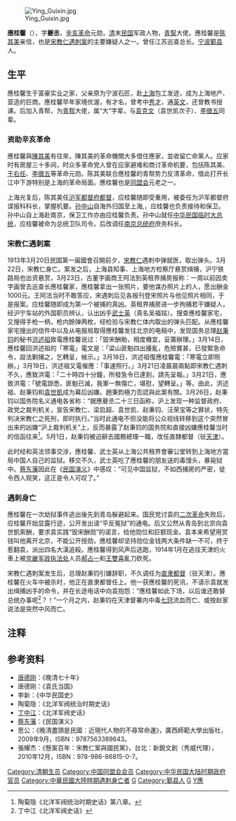 {{Primarysources|time=2015-12-14T03:05:07+00:00}}[[File:Ying_Guixin.jpg|thumb]]

'''應桂馨'''（{{Bd|1864年||1914年|1月}}），字'''夔丞'''，[[辛亥革命|辛亥革命]]元勋，[[清朝|清]]末[[中華民國|民国]]军政人物，[[青幫|青幫]]大佬。應桂馨是[[陈其美|陈其美]]亲信，也是[[宋教仁遇刺案|宋教仁遇刺案]]的主要嫌疑人之一。曾任江苏巡查总长。[[宁波|宁波]][[鄞县|鄞县]]人。

==生平==
應桂馨生于富豪实业之家，父亲原为宁波石匠，赴[[上海|上海]]包工发迹，成为上海地产、营造的巨商。應桂馨早年家境优渥，有才名，曾考中[[秀才|秀才]]，通[[英文|英文]]，还曾教书授课。后加入青帮，为[[青帮|青帮]]大佬，属“大”字辈，与[[袁克文|袁克文]]（袁世凯次子）、[[李徵五|李徵五]]同辈。

===资助辛亥革命===
應桂馨與[[陳其美|陳其美]]有往來，陳其美的革命機關大多借住應家，並收留亡命黨人。应家时有房屋三十多间，时众多革命党人曾在应家避难和商讨革命机要，包括陈其美、[[于右任|于右任]]、[[李徵五|李徵五]]等革命元勋。陈其美联合應桂馨的青帮势力反清革命，借此打开长江中下游特别是上海的革命局面。應桂馨也是[[同盟会|同盟会]]元老之一。

上海光复后，陈其美任[[沪军都督府|沪军都督府]][[都督|都督]]，应桂馨随即受重用，被委任为沪军都督府谍报科科长，掌握机要。[[孙中山|孙中山]]自海外归国至上海,，应桂馨也负责接待和保卫。孙中山自上海赴南京，保卫工作亦由应桂馨负责。孙中山就任[[中华民国临时大总统|中华民国临时大总统]]，应桂馨被命为总统卫队司令，后改调任[[南京总统府|南京总统府]]庶务科长。

===宋教仁遇刺案===
{{main|宋教仁}}
1913年3月20日民国第一届國會召開前夕，[[宋教仁|宋教仁]]遇刺中弹就医，取出弹头。3月22日，宋教仁身亡。案发之后，上海县知事、上海地方检察厅悬赏缉捕，沪宁铁路局也出资悬赏，3月23日，古董字画商王阿法到英租界捕房报称：一周以前因卖字画曾去巡查长應桂馨家，應桂馨拿出一张照片，要他谋办照片上的人，愿出酬金1000元。王阿法当时不敢答应，宋遇刺后见各报刊登宋照片与他见照片相同，于是报案。应桂馨随即成为第一个被捕的真凶。英租界捕房进一步拘捕若干嫌疑人，经沪宁车站的外国职员辨认，认出凶手[[武士英|武士英]]（真名吴福铭）。搜查應桂馨家宅，又搜得手枪一柄，枪内餘弹两枚，经检验与宋教仁体内取出的弹头匹配。从應桂馨家宅搜出的信件中以及从电报局取得應桂馨发往北京的电稿中，发现国务总理[[赵秉钧|赵秉钧]]的秘书[[洪述祖|洪述祖]]致電應桂馨说过：「毀宋酬勛，相度機宜，妥籌辦理。」3月14日，應桂馨回洪述祖的「寒電」電文是：「梁山匪魁四出擾亂，危險實甚，已發緊急命令，設法剿捕之，乞轉呈，候示。」3月18日，洪述祖復應桂馨電：「寒電立即照辦。」3月19日，洪述祖又電催應：「事速照行。」3月21日凌晨晨兩點即宋教仁遇刺不久，應致洪電：「二十時四十分鐘，所發急令已達到，請先呈報。」3月21日，應致洪電：「號電諒悉，匪魁已滅，我軍一無傷亡，堪慰，望轉呈。」等。由此，洪述祖、赵秉钧和[[袁世凱|袁世凱]]成为幕后凶嫌。趙秉鈞極力否認與此案有關。3月26日，赵秉钧以国务院名义通电各省称：“据應夔丞二十三日函称，沪上发现一种监督政府、政党之裁判机关，宣告宋教仁、梁启超、袁世凯、赵秉钧、汪荣宝等之罪状，特先判决宋教仁之死刑，即时执行。”当时此通电不但没能将公众视线转移到这个突然冒出来的凶嫌“沪上裁判机关”上，反而暴露了赵秉钧的国务院和直接凶嫌應桂馨当时的信函往来<ref>陶菊隐《北洋军阀统治时期史话》第八章。 </ref>。5月1日，赵秉钧被迫辭去國務總理一職，改任直隸都督（驻[[天津|天津]]）。

此时经和英法领事交涉，應桂馨、武士英从上海公共租界會審公堂转到上海地方當局中国人自己的监狱。移交不久，武士英吃了應桂馨的朋友送的毒馒头，暴毙狱中。[[蔡东藩|蔡东藩]]因此在《[[民国演义|民国演义]]》中感叹：“可见中国监狱，不如西捕房的严密，徒令西人观笑，这正是令人可叹了。”

===遇刺身亡===
應桂馨在一次劫狱事件逃出後先到青岛躲避起来。国民党讨袁的[[二次革命|二次革命]]失败后，应桂馨开始显露行迹，公开发出请“平反冤狱”的通电。后又公然从青岛到北京向袁世凱索酬，要求袁实践“毁宋酬勋”的诺言，给他勋位和巨额现金。袁本来希望用赏钱叫他离开北京，不能公开授勋，應桂馨却坚持勋位金钱两大条件缺一不可，终于惹翻袁，派出四名大漢追殺。應桂馨得到风声后逃跑，1914年1月在逃往天津的火車上被[[京畿军政执法处|京畿军政执法处]]人员[[郝占一|郝占一]]和[[王雙喜|王雙喜]]亂刀砍死。

宋教仁遇刺案发生后，总理赵秉钧引嫌辞职，不久调任为[[直隶|直隶]][[都督|都督]]（驻天津）。應桂馨在火车中被杀时，他正在直隶都督任上。他一获應桂馨的死讯，不请示袁就发出缉捕凶手的命令，并在长途电话中向袁抱怨：“應桂馨如此下场，以后谁还敢替总统办事呢<ref>丁中江《北洋军阀史话》</ref>？！”一个月之内，赵秉钧在天津督署内中毒[[七窍|七窍]]流血而亡、或按赵家说法是突然中风而亡{{FACT}}。

== 注释 ==

{{Reflist}}

==参考资料==
*[[唐德刚|唐德刚]]：《晚清七十年》
*唐德刚：《袁氏当国》
*李新：《中华民国史》
*陶菊隐：《北洋军阀统治时期史话》
*[[丁中江|丁中江]]：《北洋军阀史话》
*[[蔡东藩|蔡东藩]]：《民国演义》
*思公：《晚清盡頭是民國︰近現代人物的不尋常命運》，廣西師範大學出版社，2009年9月，ISBN：9787563389643。
*張耀杰：《懸案百年：宋教仁案與國民黨》，台北：新銳文創（秀威代理），2010年12月，ISBN：978-986-86815-0-7。

{{DEFAULTSORT:Y}}
[[Category:清朝生员|Category:清朝生员]]
[[Category:中国同盟会会员|Category:中国同盟会会员]]
[[Category:中华民国大陆时期政府官员|Category:中华民国大陆时期政府官员]]
[[Category:中華民國大陸時期遇刺身亡者|Category:中華民國大陸時期遇刺身亡者]]
[[Category:下应应氏|G]]
[[Category:鄞县人|Category:鄞县人]]
[[Category:應姓|G]]
[[Category:青幫|Y應]]